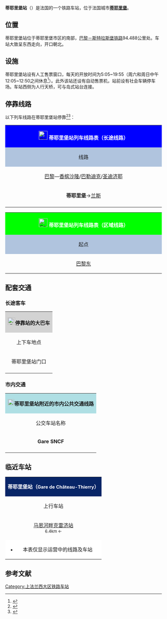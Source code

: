 {{Infobox station
| name = [[File:Sncf-logo.svg|32x32px]]蒂耶里堡站<br>{{lang|fr|Gare de Château-Thierry}}
| type = [[法国铁路|法国铁路]]
| image = File:Gare de Château-Thierry-2016.jpg
| image_caption = 蒂耶里堡站正门（2016年1月）
| address = {{FRA}}[[埃纳省|埃纳省]][[蒂耶里堡|蒂耶里堡]]
| latd = 49
| latm = 02
| lats = 17
| latNS = N
| longd = 3
| longm = 24
| longs = 34
| longEW = E
| operator = [[File:Sncf-logo.svg|32x32px]]
| coordinates_display = yes
| iso_region = FR
| line = * [[巴黎－斯特拉斯堡铁路|巴黎－斯特拉斯堡铁路]]
| platform = 3
| tracks = 5
| elevation = 63米
| opened = 1849年9月2日
| rebuilt = 
| status = 使用中
| closed = 
| passengers = 738,013人次<ref>{{Cite web|url=https://ressources.data.sncf.com/explore/dataset/frequentation-gares/?sort=voyageurs_2014&q=chateau+thierry|title=Fréquentation en gares|accessdate=2016-11-06|author=SNCF|date=|language=法语|publisher=SNCF Open Data}}</ref>
| pass_year = 2015年
| station_type = 客运车站，兼办货运业务
| connections = * 埃纳省城际客运
| route_map = 
| map_locator = 
| note = 
}}

'''蒂耶里堡站'''（{{lang-fr|Gare de Château-Thierry}}）是法国的一个铁路车站，位于法国城市'''[[蒂耶里堡|蒂耶里堡]]'''。

==位置==

蒂耶里堡站位于蒂耶里堡市区的南部，[[巴黎－斯特拉斯堡铁路|巴黎－斯特拉斯堡铁路]]94.488公里处。车站大致呈东西走向，开口朝北。

==设施==

蒂耶里堡站设有人工售票窗口，每天的开放时间为5:05~19:55（周六和周日中午12:05~12:50之间休息<ref>{{Cite web|url=http://www.ter.sncf.com/picardie/gares/87116582/Ch%C3%A2teau-Thierry/pratique|title=GARE CHATEAU THIERRRY|accessdate=2016-11-09|author=SNCF|date=|language=法语|publisher=TER Picardie}}</ref>）。此外该站还设有自动售票机，站前设有社会车辆停车场。车站西侧为人行天桥，可与岛式站台连接。

== 停靠线路 ==

{{动态列表|最后更新时间：2016年11月9日。本章节内容仅供参考，不排除因施工或罢工而引发的临时性变更。欢迎修正和补充}}

以下列车线路在蒂耶里堡站停靠<ref>{{Cite web|url=http://www.sncf.com/fr/horaires-info-trafic/trajet/resultats|title=CHATEAU THIERRRY|accessdate=2016-11-09|author=SNCF|date=|language=法语|publisher=SNCF}}</ref><ref>{{Cite web|url=https://www.transilien.com/lignes/rer-trains/ligne-P|title=Ligne P|accessdate=2016-11-09|author=Transilien|date=|language=法语|publisher=Transilien|archive-date=2017-11-07|archive-url=https://web.archive.org/web/20171107023739/https://www.transilien.com/lignes/rer-trains/ligne-P|dead-url=yes}}</ref>：

{| class="wikitable mw-collapsible" 
|colspan="5" style="background:#0000FF; width:49em" align="center" |[[File:Sncf-logo.svg|28x28px]] <font color=#FFFFFF>'''蒂耶里堡站列车线路表（长途线路）'''</font>
|-
!style="background:#B0C4DE"| 线路
!style="background:#B0C4DE"|车种
!style="background:#B0C4DE"|上一站
!style="background:#B0C4DE"|下一站
!style="background:#B0C4DE"|大致运行频率{{noteTag|name=noteA}}
|-
|[[巴黎东站|巴黎]]—[[香槟沙隆站|香槟沙隆]]/[[巴勒迪克站|巴勒迪克]]/[[圣迪济耶站|圣迪济耶]]
| rowspan="2" align="center"|'''[[法国大区列车|TER]]'''
|[[巴黎东站|巴黎东]]
|[[多尔芒站|多尔芒]]/[[埃佩尔奈站|埃佩尔奈]]
|每天9趟左右
|-
|'''蒂耶里堡'''→[[兰斯站|兰斯]]
|（起点）
|[[多尔芒站|多尔芒]]
|每天1班{{noteTag|name=noteB}}（单向）
|-
|colspan="5" style="background:#FFFFFF"|{{noteFoot|1=
{{noteTag|name=noteA|1=在本栏中，往返1次为"1趟"；除特别标明外，其数据仅工作日有效，周末及节假日列车数量可能会减少或停运}}
{{noteTag|name=noteB|1=周末及节假日停运}}
}}
|}

{| class="wikitable mw-collapsible"
|colspan="5" style="background:#00FF00; width:49em" align="center" |[[File:Sncf-logo.svg|28x28px]] '''<font color=#FFFFFF>蒂耶里堡站列车线路表（区域线路）</font>'''
|-
!style="background:#B0C4DE"|起点
!style="background:#B0C4DE"|上一站
!style="background:#B0C4DE"|线路
!style="background:#B0C4DE"|下一站
!style="background:#B0C4DE"|终点
|-
|[[巴黎东站|巴黎东]]
|[[马恩河畔克雷济站|马恩河畔克雷济]]
| rowspan="1"|[[File:Logo_train_transilien.svg|16x16px]][[File:Paris_Transilien_P.svg|16x16px]]
|（终点）
|（终点）
|}

==配套交通==
===长途客车===

{| class="wikitable mw-collapsible" 
|colspan="3" align="center" style="background:#D3D3D3" |[[File:BSicon_BUS.svg|24x24px]]'''停靠站的大巴车'''
|-
!align="center" |上下车地点
!align="center" |运营单位
!align="center" |主要目的地{{noteTag|name=noteA}}
|-
| rowspan="2" align="center" |蒂耶里堡站门口
|align="center" |埃纳省城际客运{{noteTag|name=noteC}}<br>Réseau de transport de l’Aisne
|[[拉昂|拉昂]]、[[费尔昂塔德努瓦|费尔昂塔德努瓦]]、[[沙塞米|沙塞米]]、[[埃皮耶德|埃皮耶德]]、[[苏瓦松|苏瓦松]]、[[布雷尼|布雷尼]]、[[宽西|宽西]]、[[比藏西_(埃纳省)|比藏西]]
|-
|align="center" |[[SNCF|SNCF]]
|''当某条铁路线施工或罢工时，SNCF可能会提供途径该线路沿途站点的大巴车''{{noteTag|name=noteB}}
|-
|colspan="3" style="background:#FFFFFF"|{{noteFoot|1=
{{noteTag|name=noteA|1=本栏不包括可以联程中转前往的目的地}}
{{noteTag|name=noteB|1=其车票可与SNCF的同线路车票通用}}
{{noteTag|name=noteC|1=大部分城际客运线路仅周一至五开行}}
}}
|}

===市内交通===

{| class="wikitable mw-collapsible" 
|colspan="3" align="center" style="background:#AFDFE4"|[[File:Bus-logo.svg|21x21px]]'''蒂耶里堡站附近的市内公共交通线路'''
|-
!align="center" |公交车站名称
!align="center" |位置
!align="center" |停靠线路<ref>{{Cite web|url=http://fablio.fr/exec/pdf.asp?fichier=2013-07-29-FABLIO-plan2-version-2015-2016.pdf&NumRub=2073|title=Plan, Horaires et Tarifs|accessdate=2016-11-09|author=Fablio|date=2013-07-29|language=法语|publisher= }}</ref>
|-
|'''Gare SNCF'''
|蒂耶里堡站门口
|
* Navette Fablio 1路{{noteTag|name=noteB}}：蒂耶里堡站（市区内环线）
* Navette Fablio 2路{{noteTag|name=noteB}}：蒂耶里堡站（市区外环线）
* 2路{{noteTag|name=noteA}}：蒂耶里堡站 ↔ 钟楼
* 4路{{noteTag|name=noteA}}：蒂耶里堡站 ↔ [[诺让泰勒|诺让泰勒]]
* 5路{{noteTag|name=noteA}}：双岸 ↔ [[布拉斯勒|布拉勒]]
* 6路{{noteTag|name=noteA}}：蒂耶里堡站 ↔ 埃松姆沃
|-
|colspan="3" style="background:#FFFFFF"|{{noteFoot|1=
{{noteTag|name=noteA|1=仅周一至五运行，节假日除外}}
{{noteTag|name=noteB|1=仅周一至六运行，节假日除外}}
}}
|}

==临近车站==

{|class="wikitable mw-collapsible" style="margin: 0 auto; width:42em;"
|colspan="3"  style="background:#082567" align="center"|<font color=#FFFFFF>'''蒂耶里堡站（<span style="font-size:11pt;">Gare de Château-Thierry</span>）'''</font>
|-
!上行车站
!线路
!下行车站
|-
|align="center" |[[马恩河畔克雷济站|马恩河畔克雷济站]]<br><span style="font-size:small">6.4km ←</span>
|align="center" |'''[[巴黎－斯特拉斯堡铁路|巴黎－斯特拉斯堡铁路]]'''
|align="center" |[[多尔芒站|多尔芒站]]<br><span style="font-size:small">→ 21.9km</span>
|-
|colspan="3" style="background:#FFFFFF"|
*本表仅显示运营中的线路及车站
|}

== 参考文献 ==
{{Reflist}}

[[Category:上法兰西大区铁路车站|Category:上法兰西大区铁路车站]]